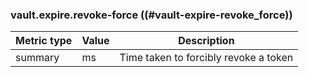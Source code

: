### vault.expire.revoke-force ((#vault-expire-revoke_force))

Metric type | Value | Description
----------- | ----- | -----------
summary     | ms    | Time taken to forcibly revoke a token